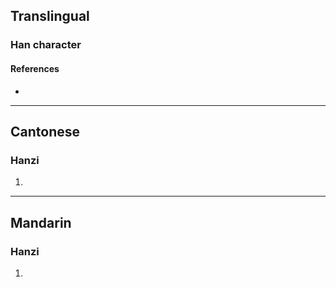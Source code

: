 {{character info/new}}
==Translingual==

===Han character===
{{Han char|rn=85|rad=水|as=05|sn=8|four=31191|canj=EMMF|ids=⿰氵示}}

====References====
* {{Han ref|kx=0613.120|dkj=17248|dj=1007.030|hdz=31578.030|uh=6CB6|ud=27830|bh=CCF3|bd=52467}}

----

==Cantonese==

===Hanzi===
{{yue-hanzi|jyut=[[ji4]]|y=yi4}}

# {{rfdef|yue|sort=水05}}

----

==Mandarin==

===Hanzi===
{{cmn-hanzi|pin=[[yí]] ([[yi2]]), [[chí]] ([[chi2]]), [[shì]] ([[shi4]])|wg=i<sup>2</sup>, ch'ih<sup>2</sup>, shih<sup>4</sup>}}

# {{rfdef|cmn|sort=水05}}